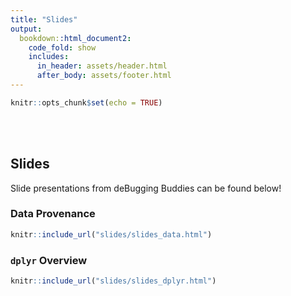 ```yaml
---
title: "Slides"
output: 
  bookdown::html_document2:
    code_fold: show
    includes:
      in_header: assets/header.html
      after_body: assets/footer.html
---
```


```r
knitr::opts_chunk$set(echo = TRUE)
```

<style>
  .title{
    display: none;
  }
</style>

<br>
<br>

## Slides

Slide presentations from deBugging Buddies can be found below!


### Data Provenance

```r

knitr::include_url("slides/slides_data.html")

```


### `dplyr` Overview

```r

knitr::include_url("slides/slides_dplyr.html")

```
